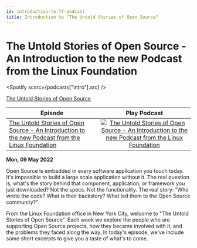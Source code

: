```yaml
---
id: introduction-to-lf-podcast
title: Introduction to "The Untold Stories of Open Source"
---
```



# The Untold Stories of Open Source - An Introduction to the new Podcast from the Linux Foundation

<Spotify scsrc={podcasts["intro"].src} />

[The Untold Stories of Open Source](https://untold-stories-of-open-source.captivate.fm/spotify)

| Episode                                                                                                                                                     |                                                                                                                                         Play Podcast                                                                                                                                         |
| ----------------------------------------------------------------------------------------------------------------------------------------------------------- | :------------------------------------------------------------------------------------------------------------------------------------------------------------------------------------------------------------------------------------------------------------------------------------------: |
| [The Untold Stories of Open Source - An Introduction to the new Podcast from the Linux Foundation](https://open.spotify.com/episode/62DAkdeQTSAPeLbxF2sTlX) | [![The Untold Stories of Open Source - An Introduction to the new Podcast from the Linux Foundation](../images/podcast-mic.png "The Untold Stories of Open Source - An Introduction to the new Podcast from the Linux Foundation")](https://open.spotify.com/episode/62DAkdeQTSAPeLbxF2sTlX) |

**Mon, 09 May 2022**

Open Source is embedded in every software application you touch today. It's impossible to build a large scale application without it. The real question is, what's the story behind that component, application, or framework you just downloaded? Not the specs. Not the functionality. The real story: “Who wrote the code? What is their backstory? What led them to the Open Source community?”

From the Linux Foundation office in New York City, welcome to "The Untold Stories of Open Source". Each week we explore the people who are supporting Open Source projects, how they became involved with it, and the problems they faced along the way. In today's episode, we've include some short excerpts to give you a taste of what's to come.
